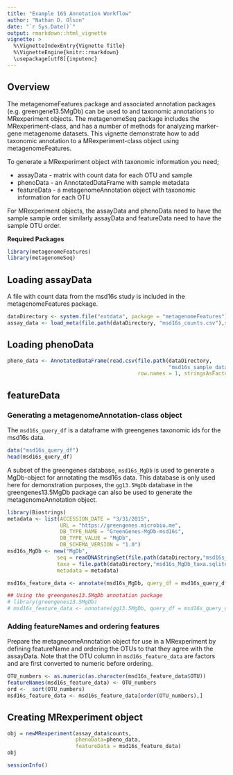 ```yaml
---
title: "Example 16S Annotation Workflow"
author: "Nathan D. Olson"
date: "`r Sys.Date()`"
output: rmarkdown::html_vignette
vignette: >
  %\VignetteIndexEntry{Vignette Title}
  %\VignetteEngine{knitr::rmarkdown}
  \usepackage[utf8]{inputenc}
---
```


## Overview
The metagenomeFeatures package and associated annotation packages (e.g. greengene13.5MgDb) can be used to and taxonomic annotations to MRexperiment objects.  The metagenomeSeq package includes the MRexperiment-class, and has a number of methods for analyzing marker-gene metagenome datasets.  This vignette demonstrate how to add taxonomic annotation to a MRexperiment-class object using metagenomeFeatures.   

To generate a MRexperiment object with taxonomic information you need;  

* assayData - matrix with count data for each OTU and sample  
* phenoData - an AnnotatedDataFrame with sample metadata  
* featureData - a metagenomeAnnotation object with taxonomic information for each OTU  

For MRexperiment objects, the assayData and phenoData need to have the sample sample order similarly assayData and featureData need to have the sample OTU order.

__Required Packages__
```r
library(metagenomeFeatures)
library(metagenomeSeq)
```

## Loading assayData
A file with count data from the msd16s study is included in the metagenomeFeatures package.
```r
dataDirectory <- system.file("extdata", package = "metagenomeFeatures")
assay_data <- load_meta(file.path(dataDirectory, "msd16s_counts.csv"),sep = ",")
```

## Loading phenoData
```r
pheno_data <- AnnotatedDataFrame(read.csv(file.path(dataDirectory, 
                                                    "msd16s_sample_data.csv"), 
                                          row.names = 1, stringsAsFactors = F))
```

## featureData
### Generating a metagenomeAnnotation-class object
The `msd16s_query_df` is a dataframe with greengenes taxonomic ids for the msd16s data.
```r
data("msd16s_query_df")
head(msd16s_query_df)
```

A subset of the greengenes database, `msd16s_MgDb` is used to generate a MgDb-object for annotating the msd16s data. This database is only used here for demonstration purposes, the `gg13.5MgDb` database in the greengenes13.5MgDb package can also be used to generate the metagenomeAnnotation object.
```r
library(Biostrings)
metadata <- list(ACCESSION_DATE = "3/31/2015",
                 URL = "https://greengenes.microbio.me",
                 DB_TYPE_NAME = "GreenGenes-MgDb-msd16s",
                 DB_TYPE_VALUE = "MgDb",
                 DB_SCHEMA_VERSION = "1.0")
msd16s_MgDb <- new("MgDb",
                seq = readDNAStringSet(file.path(dataDirectory,"msd16s_MgDb_seq.fasta.gz")),
                taxa = file.path(dataDirectory,"msd16s_MgDb_taxa.sqlite"),
                metadata = metadata)
```

```r
msd16s_feature_data <- annotate(msd16s_MgDb, query_df = msd16s_query_df)

## Using the greengenes13.5MgDb annotation package
# library(greengenes13.5MgDb)
# msd16s_feature_data <- annotate(gg13.5MgDb, query_df = msd16s_query_df)
```

### Adding featureNames and ordering features
Prepare the metagneomeAnnotation object for use in a MRexperiment by defining featureName and ordering the OTUs to that they agree with the assayData. Note that the OTU column in `msd16s_feature_data` are factors and are first converted to numeric before ordering.
```r
OTU_numbers <- as.numeric(as.character(msd16s_feature_data$OTU))
featureNames(msd16s_feature_data) <- OTU_numbers
ord <-  sort(OTU_numbers)
msd16s_feature_data <- msd16s_feature_data[order(OTU_numbers),]
```


## Creating MRexperiment object
```r
obj = newMRexperiment(assay_data$counts,
                      phenoData=pheno_data,
                      featureData = msd16s_feature_data)
obj
```



```r
sessionInfo()
```
